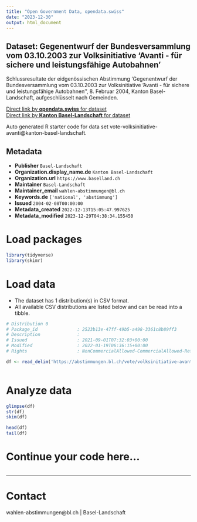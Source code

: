 ```yaml
---
title: "Open Government Data, opendata.swiss"
date: "2023-12-30"
output: html_document
---
```


## Dataset: Gegenentwurf der Bundesversammlung vom 03.10.2003 zur Volksinitiative 'Avanti - für sichere und leistungsfähige Autobahnen'

Schlussresultate der eidgenössischen Abstimmung 'Gegenentwurf der Bundesversammlung vom 03.10.2003 zur Volksinitiative 'Avanti - für sichere und leistungsfähige Autobahnen'', 8. Februar 2004, Kanton Basel-Landschaft, aufgeschlüsselt nach Gemeinden.

[Direct link by **opendata.swiss** for dataset](https://opendata.swiss/de/dataset/gegenentwurf-der-bundesversammlung-vom-03-10-2003-zur-volksinitiative-avanti-fur-sichere-und-le)<br>
[Direct link by **Kanton Basel-Landschaft** for dataset](https://abstimmungen.bl.ch/vote/volksinitiative-avanti/data)

Auto generated R starter code for data set vote-volksinitiative-avanti@kanton-basel-landschaft.

## Metadata

- **Publisher** `Basel-Landschaft`
- **Organization.display_name.de** `Kanton Basel-Landschaft`
- **Organization.url** `https://www.baselland.ch`
- **Maintainer** `Basel-Landschaft`
- **Maintainer_email** `wahlen-abstimmungen@bl.ch`
- **Keywords.de** `['national', 'abstimmung']`
- **Issued** `2004-02-08T00:00:00`
- **Metadata_created** `2022-12-13T15:05:47.997625`
- **Metadata_modified** `2023-12-29T04:38:34.155450`


# Load packages

```r

library(tidyverse)
library(skimr)

```

# Load data

-   The dataset has 1 distribution(s) in CSV format.
-   All available CSV distributions are listed below and can be read into a tibble.

```r

# Distribution 0
# Package_id               : 2523b13e-47ff-49b5-a498-3361c8b89ff3
# Description              : 
# Issued                   : 2021-09-01T07:32:03+00:00
# Modified                 : 2022-01-19T06:36:15+00:00
# Rights                   : NonCommercialAllowed-CommercialAllowed-ReferenceRequired

df <- read_delim('https://abstimmungen.bl.ch/vote/volksinitiative-avanti/data-csv')



```

# Analyze data

```r

glimpse(df)
str(df)
skim(df)

head(df)
tail(df)

```

# Continue your code here...

```r

```

------------------------------------------------------------------------

# Contact

wahlen-abstimmungen@bl.ch | Basel-Landschaft
